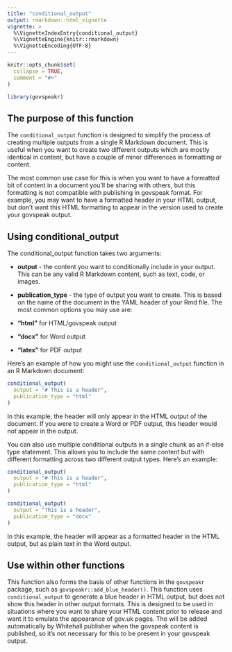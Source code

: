 ```yaml
---
title: "conditional_output"
output: rmarkdown::html_vignette
vignette: >
  %\VignetteIndexEntry{conditional_output}
  %\VignetteEngine{knitr::rmarkdown}
  %\VignetteEncoding{UTF-8}
---
```


```r
knitr::opts_chunk$set(
  collapse = TRUE,
  comment = "#>"
)
```

```r
library(govspeakr)
```

## The purpose of this function

The `conditional_output` function is designed to simplify the process of creating multiple outputs from a single R Markdown document. This is useful when you want to create two different outputs which are mostly identical in content, but have a couple of minor differences in formatting or content. 

The most common use case for this is when you want to have a formatted bit of content in a document you'll be sharing with others, but this formatting is not compatible with publishing in govspeak format. For example, you may want to have a formatted header in your HTML output, but don't want this HTML formatting to appear in the version used to create your govspeak output. 

## Using conditional_output

The conditional_output function takes two arguments:

* **output** - the content you want to conditionally include in your output. This can be any valid R Markdown content, such as text, code, or images.

* **publication_type** - the type of output you want to create. This is based on the name of the document in the YAML header of your Rmd file. The most common options you may use are:

* **"html"** for HTML/govspeak output
* **"docx"** for Word output
* **"latex"** for PDF output

Here's an example of how you might use the `conditional_output` function in an R Markdown document:

```r
conditional_output(
  output = "# This is a header",
  publication_type = "html"
)
```

In this example, the header will only appear in the HTML output of the document. If you were to create a Word or PDF output, this header would not appear in the output.

You can also use multiple conditional outputs in a single chunk as an if-else type statement. This allows you to include the same content but with different formatting across two different output types. Here's an example:

```r
conditional_output(
  output = "# This is a header",
  publication_type = "html"
)

conditional_output(
  output = "This is a header",
  publication_type = "docx"
)
```

In this example, the header will appear as a formatted header in the HTML output, but as plain text in the Word output.

## Use within other functions

This function also forms the basis of other functions in the `govspeakr` package, such as `govspeakr::add_blue_header()`. This function uses `conditional_output` to generate a blue header in HTML output, but does not show this header in other output formats. This is designed to be used in situations where you want to share your HTML content prior to release and want it to emulate the appearance of gov.uk pages. The will be added automatically by Whitehall publisher when the govspeak content is published, so it's not necessary for this to be present in your govspeak output.
